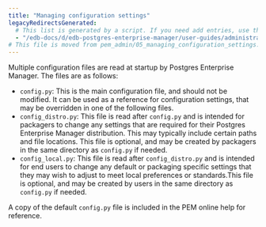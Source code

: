 ```yaml
---
title: "Managing configuration settings"
legacyRedirectsGenerated:
  # This list is generated by a script. If you need add entries, use the `legacyRedirects` key.
  - "/edb-docs/d/edb-postgres-enterprise-manager/user-guides/administrators-guide/8.0/managing_configuration_settings.html"
# This file is moved from pem_admin/05_managing_configuration_settings.mdx
---
```


Multiple configuration files are read at startup by Postgres Enterprise Manager. The files are as follows:

-   `config.py`: This is the main configuration file, and should not be modified. It can be used as a reference for configuration settings, that may be overridden in one of the following files.
-   `config_distro.py`: This file is read after `config.py` and is intended for packagers to change any settings that are required for their Postgres Enterprise Manager distribution. This may typically include certain paths and file locations. This file is optional, and may be created by packagers in the same directory as `config.py` if needed.
-   `config_local.py`: This file is read after `config_distro.py` and is intended for end users to change any default or packaging specific settings that they may wish to adjust to meet local preferences or standards.This file is optional, and may be created by users in the same directory as `config.py` if needed.

A copy of the default `config.py` file is included in the PEM online help for reference.
